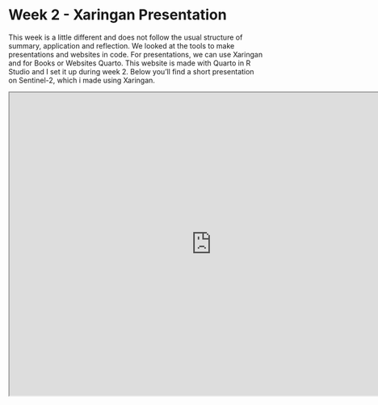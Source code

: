 # Week 2 - Xaringan Presentation 

This week is a little different and does not follow the usual structure of summary, application and reflection. We looked at the tools to make presentations and websites in code. For presentations, we can use Xaringan and for Books or Websites Quarto. This website is made with Quarto in R Studio and I set it up during week 2. Below you'll find a short presentation on Sentinel-2, which i made using Xaringan.

```{=html}
<iframe src="https://viktoriapues.github.io/w2_presentation/#1" width="800" height="600"></iframe>

```
